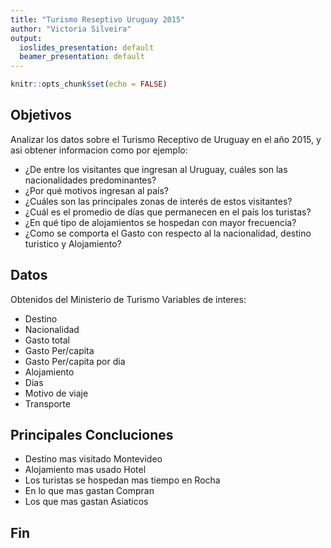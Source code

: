 ```yaml
---
title: "Turismo Reseptivo Uruguay 2015"
author: "Victoria Silveira"
output:
  ioslides_presentation: default
  beamer_presentation: default
---
```


```r
knitr::opts_chunk$set(echo = FALSE)
```

## Objetivos

Analizar los datos sobre el Turismo Receptivo de Uruguay en el año 2015, y asi obtener informacion como por ejemplo:

-	¿De entre los visitantes que ingresan al Uruguay, cuáles son  las nacionalidades predominantes?
-	¿Por qué motivos ingresan al país?
-	¿Cuáles son las principales zonas de interés de estos visitantes?
-	¿Cuál es el promedio de días que permanecen en el país los turistas?
-	¿En qué tipo de alojamientos se hospedan con mayor frecuencia?
- ¿Como se comporta el Gasto con respecto al la nacionalidad, destino turistico y Alojamiento?

## Datos

Obtenidos del Ministerio de Turismo
Variables de interes: 

- Destino
- Nacionalidad
- Gasto total
- Gasto Per/capita
- Gasto Per/capita por dia
- Alojamiento
- Dias
- Motivo de viaje
- Transporte

## Principales Concluciones

- Destino mas visitado Montevideo
- Alojamiento mas usado Hotel
- Los turistas se hospedan mas tiempo en Rocha
- En lo que mas gastan Compran
- Los que mas gastan Asiaticos

## Fin

